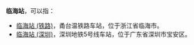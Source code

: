 '''临海站'''，可以指：

* [[临海站_(铁路)|临海站 (铁路)]]，甬台温铁路车站，位于浙江省临海市。
* [[临海站_(深圳)|临海站 (深圳)]]，深圳地铁5号线车站，位于广东省深圳市宝安区。

{{Disambig|Cat=三字车站名消歧义}}